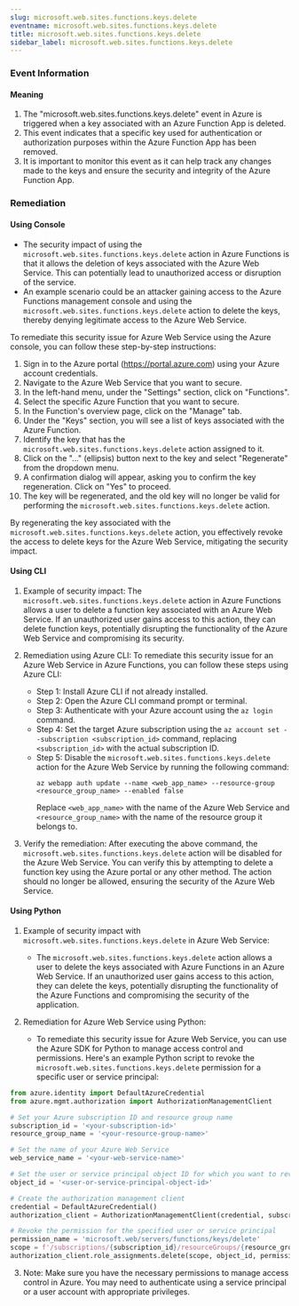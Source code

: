 ```yaml
--- 
slug: microsoft.web.sites.functions.keys.delete
eventname: microsoft.web.sites.functions.keys.delete
title: microsoft.web.sites.functions.keys.delete
sidebar_label: microsoft.web.sites.functions.keys.delete
---
```

                       
### Event Information

#### Meaning

1. The "microsoft.web.sites.functions.keys.delete" event in Azure is triggered when a key associated with an Azure Function App is deleted.
2. This event indicates that a specific key used for authentication or authorization purposes within the Azure Function App has been removed.
3. It is important to monitor this event as it can help track any changes made to the keys and ensure the security and integrity of the Azure Function App.

### Remediation

#### Using Console

- The security impact of using the `microsoft.web.sites.functions.keys.delete` action in Azure Functions is that it allows the deletion of keys associated with the Azure Web Service. This can potentially lead to unauthorized access or disruption of the service.
- An example scenario could be an attacker gaining access to the Azure Functions management console and using the `microsoft.web.sites.functions.keys.delete` action to delete the keys, thereby denying legitimate access to the Azure Web Service.

To remediate this security issue for Azure Web Service using the Azure console, you can follow these step-by-step instructions:

1. Sign in to the Azure portal (https://portal.azure.com) using your Azure account credentials.
2. Navigate to the Azure Web Service that you want to secure.
3. In the left-hand menu, under the "Settings" section, click on "Functions".
4. Select the specific Azure Function that you want to secure.
5. In the Function's overview page, click on the "Manage" tab.
6. Under the "Keys" section, you will see a list of keys associated with the Azure Function.
7. Identify the key that has the `microsoft.web.sites.functions.keys.delete` action assigned to it.
8. Click on the "..." (ellipsis) button next to the key and select "Regenerate" from the dropdown menu.
9. A confirmation dialog will appear, asking you to confirm the key regeneration. Click on "Yes" to proceed.
10. The key will be regenerated, and the old key will no longer be valid for performing the `microsoft.web.sites.functions.keys.delete` action.

By regenerating the key associated with the `microsoft.web.sites.functions.keys.delete` action, you effectively revoke the access to delete keys for the Azure Web Service, mitigating the security impact.

#### Using CLI

1. Example of security impact: The `microsoft.web.sites.functions.keys.delete` action in Azure Functions allows a user to delete a function key associated with an Azure Web Service. If an unauthorized user gains access to this action, they can delete function keys, potentially disrupting the functionality of the Azure Web Service and compromising its security.

2. Remediation using Azure CLI: To remediate this security issue for an Azure Web Service in Azure Functions, you can follow these steps using Azure CLI:

   - Step 1: Install Azure CLI if not already installed.
   - Step 2: Open the Azure CLI command prompt or terminal.
   - Step 3: Authenticate with your Azure account using the `az login` command.
   - Step 4: Set the target Azure subscription using the `az account set --subscription <subscription_id>` command, replacing `<subscription_id>` with the actual subscription ID.
   - Step 5: Disable the `microsoft.web.sites.functions.keys.delete` action for the Azure Web Service by running the following command:
     ```
     az webapp auth update --name <web_app_name> --resource-group <resource_group_name> --enabled false
     ```
     Replace `<web_app_name>` with the name of the Azure Web Service and `<resource_group_name>` with the name of the resource group it belongs to.

3. Verify the remediation: After executing the above command, the `microsoft.web.sites.functions.keys.delete` action will be disabled for the Azure Web Service. You can verify this by attempting to delete a function key using the Azure portal or any other method. The action should no longer be allowed, ensuring the security of the Azure Web Service.

#### Using Python

1. Example of security impact with `microsoft.web.sites.functions.keys.delete` in Azure Web Service:
   - The `microsoft.web.sites.functions.keys.delete` action allows a user to delete the keys associated with Azure Functions in an Azure Web Service. If an unauthorized user gains access to this action, they can delete the keys, potentially disrupting the functionality of the Azure Functions and compromising the security of the application.

2. Remediation for Azure Web Service using Python:
   - To remediate this security issue for Azure Web Service, you can use the Azure SDK for Python to manage access control and permissions. Here's an example Python script to revoke the `microsoft.web.sites.functions.keys.delete` permission for a specific user or service principal:

```python
from azure.identity import DefaultAzureCredential
from azure.mgmt.authorization import AuthorizationManagementClient

# Set your Azure subscription ID and resource group name
subscription_id = '<your-subscription-id>'
resource_group_name = '<your-resource-group-name>'

# Set the name of your Azure Web Service
web_service_name = '<your-web-service-name>'

# Set the user or service principal object ID for which you want to revoke the permission
object_id = '<user-or-service-principal-object-id>'

# Create the authorization management client
credential = DefaultAzureCredential()
authorization_client = AuthorizationManagementClient(credential, subscription_id)

# Revoke the permission for the specified user or service principal
permission_name = 'microsoft.web/servers/functions/keys/delete'
scope = f'/subscriptions/{subscription_id}/resourceGroups/{resource_group_name}/providers/Microsoft.Web/sites/{web_service_name}'
authorization_client.role_assignments.delete(scope, object_id, permission_name)
```

3. Note: Make sure you have the necessary permissions to manage access control in Azure. You may need to authenticate using a service principal or a user account with appropriate privileges.


 
